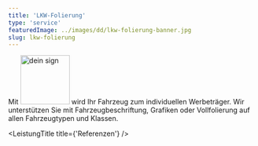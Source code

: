 ```yaml
---
title: 'LKW-Folierung'
type: 'service'
featuredImage: ../images/dd/lkw-folierung-banner.jpg
slug: lkw-folierung
---
```



<SEO title="LKW-Folierung" description="Werbung auf Ihrem LKW fällt auf! Mit unserer Hochleistungs-Folie hält Ihre Werbung bis zu 7 Jahre auf dem Fahrzeug. "></SEO>


<Banner title="LKW-Folierung" leistung="lkwFolierung" maxWidth="100" />
<LkwFolierungCards />
<LeistungTitle title={'Beschreibung'} />

Mit <img src={deinSign} alt="dein sign" width="100px"/> wird Ihr Fahrzeug zum individuellen Werbeträger. Wir unterstützen Sie mit Fahrzeugbeschriftung, Grafiken oder Vollfolierung auf allen Fahrzeugtypen und Klassen.

<CardsDescriptionFolierung />

<!--  -->

<!-- <LeistungTitle title={'Alternativprodukte'} />

<ol style={{ listStyle: 'none' }}>
  <li><img src={deinSign} alt="dein sign" width="100px"/> Grafiken</li>
  <li>
    <img src={deinSign} alt="dein sign" width="100px"/> Vollfolierung
  </li>
  <li>
    <img src={deinSign} alt="dein sign" width="100px"/> Fensterfolierung
  </li>
</ol> -->

<LeistungTitle title={'Referenzen'} />

<RefCarousell />